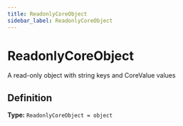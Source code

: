 ```yaml
---
title: ReadonlyCoreObject
sidebar_label: ReadonlyCoreObject
---
```


# ReadonlyCoreObject

A read-only object with string keys and CoreValue values

## Definition

**Type:** <code>ReadonlyCoreObject = object</code>


